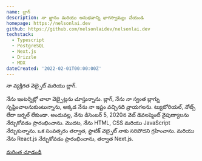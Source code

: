 ```yaml
---
name: బ్లాగ్
description: నా జ్ఞానం మరియు అనుభవాన్ని భాగస్వామ్యం చేయండి
homepage: https://nelsonlai.dev
github: https://github.com/nelsonlaidev/nelsonlai.dev
techstack:
  - Typescript
  - PostgreSQL
  - Next.js
  - Drizzle
  - MDX
dateCreated: '2022-02-01T00:00:00Z'
---
```


నా వ్యక్తిగత వెబ్సైట్ మరియు బ్లాగ్.

నేను ఇంటర్నెట్లో చాలా వెబ్సైట్లను చూస్తున్నాను. బ్లాగ్, నేను నా స్వంత బ్లాగ్ను సృష్టించాలనుకుంటున్నాను, అక్కడ నేను నా ఇష్టం వచ్చినది వ్రాయగలను. ట్యుటోరియల్, నోట్స్ లేదా జర్నల్ లేకుండా. అందువల్ల, నేను డిసెంబర్ 5, 2020న వెబ్ డెవలప్మెంట్ నైపుణ్యాలను నేర్చుకోవడం ప్రారంభించాను. మొదట, నేను HTML, CSS మరియు JavaScript నేర్చుకున్నాను. ఒక సంవత్సరం తర్వాత, స్టాటిక్ వెబ్సైట్ నాకు సరిపోదని గ్రహించాను. మరియు నేను React.js నేర్చుకోవడం ప్రారంభించాను, తర్వాత Next.js.

[మరింత చూడండి](/about)